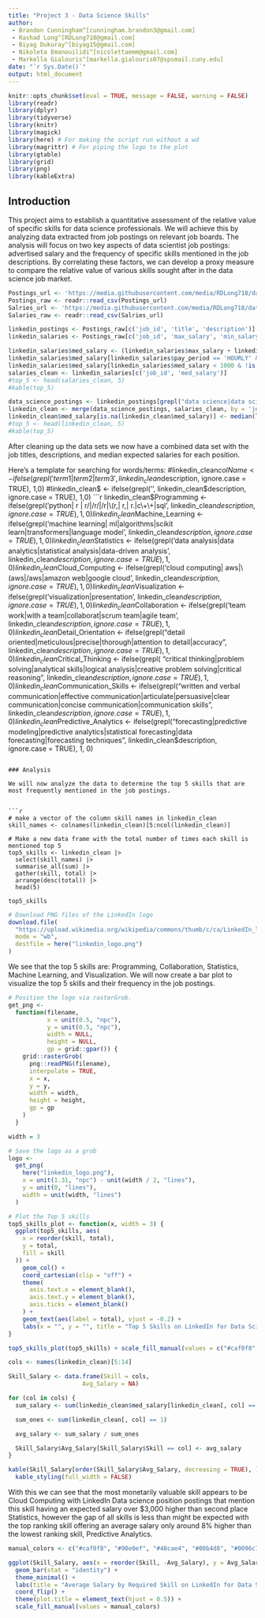 ```yaml
---
title: "Project 3 - Data Science Skills"
author:
 - Brandon Cunningham^[cunningham.brandon3@gmail.com]
 - Rashad Long^[RDLong718@gmail.com]
 - Biyag Dukuray^[biyag15@gmail.com]
 - Nikoleta Emanouilidi^[nicolettaemm@gmail.com]
 - Markella Gialouris^[markella.gialouris07@spsmail.cuny.edu]
date: "`r Sys.Date()`"
output: html_document
---
```


```r
knitr::opts_chunk$set(eval = TRUE, message = FALSE, warning = FALSE)
library(readr)
library(dplyr)
library(tidyverse)
library(knitr)
library(magick)
library(here) # For making the script run without a wd
library(magrittr) # For piping the logo to the plot
library(gtable)
library(grid)
library(png)
library(kableExtra)
```

## Introduction
This project aims to establish a quantitative assessment of the relative value of specific skills for data science professionals. We will achieve this by analyzing data extracted from job postings on relevant job boards. The analysis will focus on two key aspects of data scientist job postings: advertised salary and the frequency of specific skills mentioned in the job descriptions. By correlating these factors, we can develop a proxy measure to compare the relative value of various skills sought after in the data science job market.


```r
Postings_url <- 'https://media.githubusercontent.com/media/RDLong718/data607-project3/main/Data/job_postings.csv'
Postings_raw <- readr::read_csv(Postings_url)
Salries_url <- 'https://media.githubusercontent.com/media/RDLong718/data607-project3/main/Data/job_details/salaries.csv'
Salaries_raw <- readr::read_csv(Salries_url)

```

```r
linkedin_postings <- Postings_raw[c('job_id', 'title', 'description')]
linkedin_salaries <- Postings_raw[c('job_id', 'max_salary', 'min_salary', 'med_salary', 'pay_period')]
```

```r
linkedin_salaries$med_salary <- (linkedin_salaries$max_salary + linkedin_salaries$min_salary)/2
linkedin_salaries$med_salary[linkedin_salaries$pay_period == 'HOURLY' & !is.na(linkedin_salaries$pay_period)] <- linkedin_salaries$med_salary[linkedin_salaries$pay_period == 'HOURLY' & !is.na(linkedin_salaries$pay_period)] * 40 * 52
linkedin_salaries$med_salary[linkedin_salaries$med_salary < 1000 & !is.na(linkedin_salaries$med_salary)] <- linkedin_salaries$med_salary[linkedin_salaries$med_salary < 1000] * 1000
salaries_clean <- linkedin_salaries[c('job_id', 'med_salary')]
#top_5 <- head(salaries_clean, 5)
#kable(top_5)
```

```r
data_science_postings <- linkedin_postings[grepl("data science|data scientist", linkedin_postings$title, ignore.case = TRUE), ]
linkedin_clean <- merge(data_science_postings, salaries_clean, by = 'job_id', all.x=TRUE)
linkedin_clean$med_salary[is.na(linkedin_clean$med_salary)] <- median(linkedin_clean$med_salary, na.rm=TRUE)
#top_5 <- head(linkedin_clean, 5)
#kable(top_5)
```
After cleaning up the data sets we now have a combined data set with the job titles, descriptions, and median expected salaries for each position.

Here's a template for searching for words/terms:
#linkedin_clean$colName <- ifelse(grepl('term1|term2|term3', linkedin_clean$description, ignore.case = TRUE), 1,0)
#linkedin_clean$ <- ifelse(grepl('', linkedin_clean$description, ignore.case = TRUE), 1,0)
```r
linkedin_clean$Programming <- ifelse(grepl('python| r | r/|/r/|/r|\\(r,| r,| r.|c\\+\\+|sql', linkedin_clean$description, ignore.case = TRUE), 1,0)
linkedin_clean$Machine_Learning <- ifelse(grepl('machine learning| ml|algorithms|scikit learn|transformers|language model', linkedin_clean$description, ignore.case = TRUE), 1,0)
linkedin_clean$Statistics <- ifelse(grepl('data analysis|data analytics|statistical analysis|data-driven analysis', linkedin_clean$description, ignore.case = TRUE), 1,0)
linkedin_clean$Cloud_Computing <- ifelse(grepl('cloud computing| aws|\\(aws|/aws|amazon web|google cloud', linkedin_clean$description, ignore.case = TRUE), 1,0)
linkedin_clean$Visualization <- ifelse(grepl('visualization|presentation', linkedin_clean$description, ignore.case = TRUE), 1,0)
linkedin_clean$Collaboration <- ifelse(grepl('team work|with a team|collaborat|scrum team|agile team', linkedin_clean$description, ignore.case = TRUE), 1,0)
linkedin_clean$Detail_Orientation <- ifelse(grepl("detail oriented|meticulous|precise|thorough|attention to detail|accuracy", linkedin_clean$description, ignore.case = TRUE), 1, 0)
linkedin_clean$Critical_Thinking <- ifelse(grepl( "critical thinking|problem solving|analytical skills|logical analysis|creative problem solving|critical reasoning", linkedin_clean$description, ignore.case = TRUE), 1, 0)
linkedin_clean$Communication_Skills <- ifelse(grepl("written and verbal communication|effective communication|articulate|persuasive|clear communication|concise communication|communication skills", linkedin_clean$description, ignore.case = TRUE), 1, 0)
linkedin_clean$Predictive_Analytics <- ifelse(grepl("forecasting|predictive modeling|predictive analytics|statistical forecasting|data forecasting|forecasting techniques", linkedin_clean$description, ignore.case = TRUE), 1, 0)
```

### Analysis

We will now analyze the data to determine the top 5 skills that are most frequently mentioned in the job postings.


```r
# make a vector of the column skill names in linkedin_clean
skill_names <- colnames(linkedin_clean)[5:ncol(linkedin_clean)]

# Make a new data frame with the total number of times each skill is mentioned top 5
top5_skills <- linkedin_clean |>
  select(skill_names) |>
  summarise_all(sum) |>
  gather(skill, total) |>
  arrange(desc(total)) |>
  head(5)

top5_skills
```



```r
# Download PNG files of the LinkedIn logo
download.file(
  "https://upload.wikimedia.org/wikipedia/commons/thumb/c/ca/LinkedIn_logo_initials.png/900px-LinkedIn_logo_initials.png",
  mode = "wb",
  destfile = here("linkedin_logo.png")
)
```

We see that the top 5 skills are: Programming, Collaboration, Statistics, Machine Learning, and Visualization. We will now create a bar plot to visualize the top 5 skills and their frequency in the job postings.


```r

# Position the logo via rasterGrob.
get_png <-
  function(filename,
           x = unit(0.5, "npc"),
           y = unit(0.5, "npc"),
           width = NULL,
           height = NULL,
           gp = grid::gpar()) {
    grid::rasterGrob(
      png::readPNG(filename),
      interpolate = TRUE,
      x = x,
      y = y,
      width = width,
      height = height,
      gp = gp
    )
  }

width = 3

# Save the logo as a grob
logo <-
  get_png(
    here("linkedin_logo.png"),
    x = unit(1.31, "npc") - unit(width / 2, "lines"),
    y = unit(0, "lines"),
    width = unit(width, "lines")
  )

# Plot the Top 5 skills
top5_skills_plot <- function(x, width = 3) {
  ggplot(top5_skills, aes(
    x = reorder(skill, total),
    y = total,
    fill = skill
  )) +
    geom_col() +
    coord_cartesian(clip = "off") +
    theme(
      axis.text.x = element_blank(),
      axis.text.y = element_blank(),
      axis.ticks = element_blank()
    ) +
    geom_text(aes(label = total), vjust = -0.2) +
    labs(x = "", y = "", title = "Top 5 Skills on LinkedIn for Data Scientists")
}

top5_skills_plot(top5_skills) + scale_fill_manual(values = c("#caf0f8", "#00b4d8", "#03045e", "#0077b6", "#90e0ef")) + annotation_custom(logo)
```


```r
cols <- names(linkedin_clean)[5:14]  

Skill_Salary <- data.frame(Skill = cols,
                     Avg_Salary = NA) 

for (col in cols) {
  sum_salary <- sum(linkedin_clean$med_salary[linkedin_clean[, col] == 1])

  sum_ones <- sum(linkedin_clean[, col] == 1)

  avg_salary <- sum_salary / sum_ones

  Skill_Salary$Avg_Salary[Skill_Salary$Skill == col] <- avg_salary
}

kable(Skill_Salary[order(Skill_Salary$Avg_Salary, decreasing = TRUE), ], row.names = FALSE) %>%
  kable_styling(full_width = FALSE)
```
With this we can see that the most monetarily valuable skill appears to be Cloud Computing with LinkedIn Data science position postings that mention this skill having an expected salary over $3,000 higher than second place Statistics, however the gap of all skills is less than might be expected with the top ranking skill offering an average salary only around 8% higher than the lowest ranking skill, Predictive Analytics.



```r

manual_colors <- c("#caf0f8", "#90e0ef", "#48cae4", "#00b4d8", "#0096c7", "#0077b6", "#023e8a", "#03045e", "#001d3d", "#000080")

ggplot(Skill_Salary, aes(x = reorder(Skill, -Avg_Salary), y = Avg_Salary, fill=Skill)) + 
  geom_bar(stat = "identity") +
  theme_minimal() + 
  labs(title = "Average Salary by Required Skill on LinkedIn for Data Scientist", x = "Skill", y = "Average Salary") +
  coord_flip() + 
  theme(plot.title = element_text(hjust = 0.5)) +
  scale_fill_manual(values = manual_colors)

```


